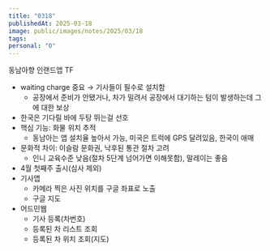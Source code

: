 ```yaml
---
title: "0318"
publishedAt: 2025-03-18
image: public/images/notes/2025/03/18
tags: 
personal: "0"
---
```

동남아향 인랜드앱 TF
- waiting charge 중요 → 기사들이 필수로 설치함
	- 공장에서 준비가 안됐거나, 차가 밀려서 공장에서 대기하는 텀이 발생하는데 그에 대한 보상
- 한국은 기다릴 바에 두탕 뛰는걸 선호
- 핵심 기능: 화물 위치 추적
	- 동남아는 앱 설치율 높아서 가능, 미국은 트럭에 GPS 달려있음, 한국이 애매
- 문화적 차이: 이슬람 문화권, 낙후된 통관 절차 고려
	- 인니 교육수준 낮음(절차 5단계 넘어가면 이해못함), 말레이는 좋음
- 4월 첫째주 출시(심사 제외)
- 기사앱
	- 카메라 찍은 사진 위치를 구글 좌표로 노출
	- 구글 지도
- 어드민웹
	- 기사 등록(차번호)
	- 등록된 차 리스트 조회
	- 등록된 차 위치 조회(지도)